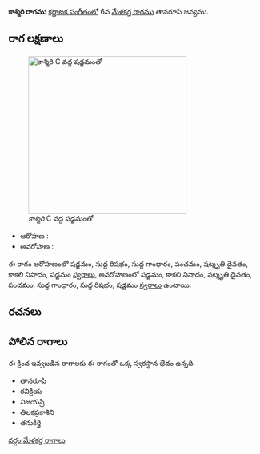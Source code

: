 {{Infobox ragam
	| name          	= కాశ్మిరి
	| synonym	    	= 
	| mela          	= 
	| chakra        	= 
	| janaka        	= 
	| type          	= షడవ
	| arohanam      	= {{svaraC|S|R1|G1|P|D3|N3|S'}} 
	| avarohanam    	= {{svaraC|S'|N3|D3|P|G1|R1|S}}
	| jeeva         	=
	| chhaya        	=
	| nyasa         	=
	| vishesha      	= 
	| equivalent  		= 
}}
{{కర్ణాటక సంగీత రాగాలు}}
'''కాశ్మిరి రాగము''' [[కర్ణాటక సంగీతం]]లో 6వ [[మేళకర్త రాగము]] తానరూపి జన్యము. 


==రాగ లక్షణాలు==
[[Image:kasmiri_kb2wiki.png|thumb|right|316px|''కాశ్మిరి'' C వద్ద షడ్జమంతో]]

* ఆరోహణ : {{svaraC|S|R1|G1|P|D3|N3|S'}} 
* అవరోహణ : {{svaraC|S'|N3|D3|P|G1|R1|S}}

ఈ రాగం ఆరోహణంలో షడ్జమం, సుద్ద  రిషభం, సుద్ద  గాంధారం, పంచమం, షట్శృతి దైవతం, కాకలి  నిషాదం, షడ్జమం [[స్వరాలు]], అవరోహణంలో షడ్జమం, కాకలి  నిషాదం, షట్శృతి దైవతం, పంచమం, సుద్ద  గాంధారం, సుద్ద  రిషభం, షడ్జమం [[స్వరాలు]] ఉంటాయి.

==రచనలు==



==పోలిన రాగాలు==
ఈ క్రింద ఇవ్వబడిన రాగాలకు ఈ రాగంతో ఒక్క స్వరస్థాన భేదం ఉన్నది.
* తానరూపి
* రవిక్రియ
* విజయష్రి
* తిలకప్రకాశిని
* తనుకీర్తి



[[వర్గం:మేళకర్త రాగాలు]]